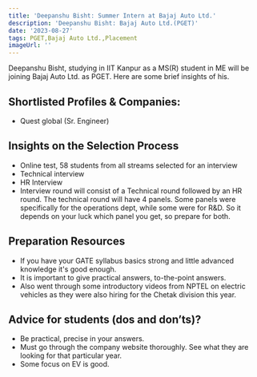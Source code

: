 ```yaml
---
title: 'Deepanshu Bisht: Summer Intern at Bajaj Auto Ltd.'
description: 'Deepanshu Bisht: Bajaj Auto Ltd.(PGET)'
date: '2023-08-27'
tags: PGET,Bajaj Auto Ltd.,Placement
imageUrl: ''
---
```


Deepanshu Bisht, studying in IIT Kanpur as a MS(R) student in ME will be joining Bajaj Auto Ltd. as PGET. Here are some brief insights of his.

## Shortlisted Profiles & Companies:
- Quest global (Sr. Engineer)

## Insights on the Selection Process
- Online test, 58 students from all streams selected for an interview
- Technical interview 
- HR Interview
- Interview round will consist of a Technical round followed by an HR round. The technical round will have 4 panels. Some panels were specifically for the operations dept, while some were for R&D. So it depends on your luck which panel you get, so prepare for both.

##  Preparation Resources
- If you have your GATE syllabus basics strong and little advanced knowledge it's good enough.
- It is important to give practical answers, to-the-point answers.
- Also went through some introductory videos from NPTEL on electric vehicles as they were also hiring for the Chetak division this year.

## Advice for students (dos and don’ts)? 
- Be practical, precise in your answers. 
- Must go through the company website thoroughly. See what they are looking for that particular year. 
- Some focus on EV is good.

